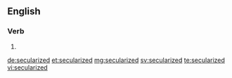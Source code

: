 ==English==

===Verb===
{{head|en|verb form}}

# {{en-past of|secularize}}

[[de:secularized]]
[[et:secularized]]
[[mg:secularized]]
[[sv:secularized]]
[[te:secularized]]
[[vi:secularized]]